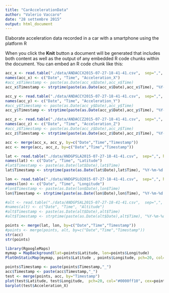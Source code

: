 ```yaml
---
title: "CarAccelerationData"
author: "Valerio Vaccaro"
date: "28 settembre 2015"
output: html_document
---
```


Elaborate acceleration data recorded in a car with a smartphone using the platform R

When you click the **Knit** button a document will be generated that includes both content as well as the output of any embedded R code chunks within the document. You can embed an R code chunk like this:

```r
acc_x <- read.table("./data/ANDACCX2015-07-27-18-41-41.csv",  sep=",", header=F)
names(acc_x) <- c("Date", "Time", "Acceleration_X")
#acc_x$Timestamp <- paste(as.Date(acc_x$Date),acc_x$Time)
acc_x$Timestamp <- strptime(paste(as.Date(acc_x$Date),acc_x$Time), "%Y-%m-%d %H:%M:%S.")

acc_y <- read.table("./data/ANDACCY2015-07-27-18-41-41.csv",  sep=",", header=F)
names(acc_y) <- c("Date", "Time", "Acceleration_Y")
#acc_y$Timestamp <- paste(as.Date(acc_y$Date),acc_y$Time)
acc_y$Timestamp <- strptime(paste(as.Date(acc_y$Date),acc_y$Time), "%Y-%m-%d %H:%M:%S.")

acc_z <- read.table("./data/ANDACCZ2015-07-27-18-41-41.csv",  sep=",", header=F)
names(acc_z) <- c("Date", "Time", "Acceleration_Z")
#acc_z$Timestamp <- paste(as.Date(acc_z$Date),acc_z$Time)
acc_z$Timestamp <- strptime(paste(as.Date(acc_z$Date),acc_z$Time), "%Y-%m-%d %H:%M:%S.")

acc <- merge(acc_x, acc_y, by=c("Date","Time","Timestamp"))
acc <- merge(acc, acc_z, by=c("Date","Time","Timestamp"))
```

```r
lat <- read.table("./data/ANDGPSLA2015-07-27-18-41-41.csv",  sep=",", header=F)
names(lat) <- c("Date", "Time", "Latitude")
#lat$Timestamp <- paste(as.Date(lat$Date),lat$Time)
lat$Timestamp <- strptime(paste(as.Date(lat$Date),lat$Time), "%Y-%m-%d %H:%M:%S.")

lon <- read.table("./data/ANDGPSLO2015-07-27-18-41-41.csv",  sep=",", header=F)
names(lon) <- c("Date", "Time", "Longitude")
#lon$Timestamp <- paste(as.Date(lon$Date),lon$Time)
lon$Timestamp <- strptime(paste(as.Date(lon$Date),lon$Time), "%Y-%m-%d %H:%M:%S.")

#alt <- read.table("./data/ANDGPSAL2015-07-27-18-41-41.csv",  sep=",", header=F)
#names(alt) <- c("Date", "Time", "Altitude")
#alt$Timestamp <- paste(as.Date(alt$Date),alt$Time)
#alt$Timestamp <- strptime(paste(as.Date(alt$Date),alt$Time), "%Y-%m-%d %H:%M:%S.")

points <- merge(lat, lon, by=c("Date","Time","Timestamp"))
#points <- merge(points, alt, by=c("Date","Time","Timestamp"))
str(acc)
str(points)

library(RgoogleMaps)
mymap = MapBackground(lat=points$Latitude, lon=points$Longitude)
PlotOnStaticMap(mymap, points$Latitude , points$Longitude, pch=20, col="#0000ff10", cex=points$Altitude/200)

points$Timestamp <- paste(points$Timestamp,"_")
acc$Timestamp <- paste(acc$Timestamp,"_")
test <- merge(points, acc, by="Timestamp")
plot(test$Latitude, test$Longitude,  pch=20, col="#0000ff10", cex=points$Altitude/200)
barplot(test$Acceleration_X)

```